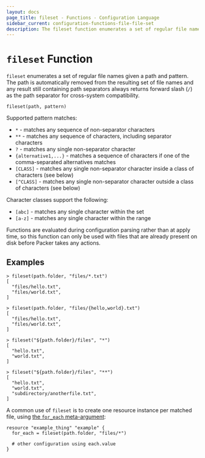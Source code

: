 ```yaml
---
layout: docs
page_title: fileset - Functions - Configuration Language
sidebar_current: configuration-functions-file-file-set
description: The fileset function enumerates a set of regular file names given a pattern.
---
```


# `fileset` Function

`fileset` enumerates a set of regular file names given a path and pattern.
The path is automatically removed from the resulting set of file names and any
result still containing path separators always returns forward slash (`/`) as
the path separator for cross-system compatibility.

```hcl
fileset(path, pattern)
```

Supported pattern matches:

- `*` - matches any sequence of non-separator characters
- `**` - matches any sequence of characters, including separator characters
- `?` - matches any single non-separator character
- `{alternative1,...}` - matches a sequence of characters if one of the comma-separated alternatives matches
- `[CLASS]` - matches any single non-separator character inside a class of characters (see below)
- `[^CLASS]` - matches any single non-separator character outside a class of characters (see below)

Character classes support the following:

- `[abc]` - matches any single character within the set
- `[a-z]` - matches any single character within the range

Functions are evaluated during configuration parsing rather than at apply time,
so this function can only be used with files that are already present on disk
before Packer takes any actions.

## Examples

```
> fileset(path.folder, "files/*.txt")
[
  "files/hello.txt",
  "files/world.txt",
]

> fileset(path.folder, "files/{hello,world}.txt")
[
  "files/hello.txt",
  "files/world.txt",
]

> fileset("${path.folder}/files", "*")
[
  "hello.txt",
  "world.txt",
]

> fileset("${path.folder}/files", "**")
[
  "hello.txt",
  "world.txt",
  "subdirectory/anotherfile.txt",
]
```

A common use of `fileset` is to create one resource instance per matched file, using
[the `for_each` meta-argument](/docs/configuration/resources.html#for_each-multiple-resource-instances-defined-by-a-map-or-set-of-strings):

```hcl
resource "example_thing" "example" {
  for_each = fileset(path.folder, "files/*")

  # other configuration using each.value
}
```
